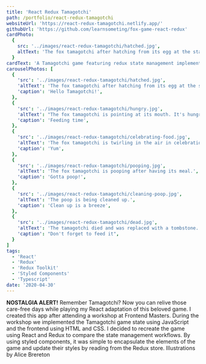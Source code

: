 ```yaml
---
title: 'React Redux Tamagotchi'
path: /portfolio/react-redux-tamagotchi
websiteUrl: 'https://react-redux-tamagotchi.netlify.app/'
githubUrl: 'https://github.com/learnsometing/fox-game-react-redux'
cardPhoto:
  {
    src: '../images/react-redux-tamagotchi/hatched.jpg',
    altText: 'The fox tamagotchi after hatching from its egg at the start of the game.',
  }
cardText: 'A Tamagotchi game featuring redux state management implemented via redux-toolkit'
carouselPhotos: [
  {
    'src': '../images/react-redux-tamagotchi/hatched.jpg',
    'altText': 'The fox tamagotchi after hatching from its egg at the start of the game.',
    'caption': 'Hello Tamagotchi!',
  },
  {
    'src': '../images/react-redux-tamagotchi/hungry.jpg',
    'altText': "The fox tamagotchi is pointing at its mouth. It's hungry!",
    'caption': 'Feeding time',
  },
  {
    'src': '../images/react-redux-tamagotchi/celebrating-food.jpg',
    'altText': 'The fox tamagotchi is twirling in the air in celebration of a fresh meal.',
    'caption': 'Yum',
  },
  {
    'src': '../images/react-redux-tamagotchi/pooping.jpg',
    'altText': 'The fox tamagotchi is pooping after having its meal.',
    'caption': 'Gotta poop!',
  },
  {
    'src': '../images/react-redux-tamagotchi/cleaning-poop.jpg',
    'altText': 'The poop is being cleaned up.',
    'caption': 'Clean up is a breeze',
  },
  {
    'src': '../images/react-redux-tamagotchi/dead.jpg',
    'altText': 'The tamagotchi died and was replaced with a tombstone.',
    'caption': "Don't forget to feed it",
  }
]
tags:
  - 'React'
  - 'Redux'
  - 'Redux Toolkit'
  - 'Styled Components'
  - 'Typescript'
date: '2020-04-30'
---
```



<Grid item>
  <DescriptionParagraph variant={'body1'} ref={useScrollAnimation(0)} gutterBottom>
    <strong>NOSTALGIA ALERT!</strong>
  </DescriptionParagraph>
</Grid>
<Grid item>
  <DescriptionParagraph variant={'body1'} ref={useScrollAnimation(0)} gutterBottom>
    Remember Tamagotchi? Now you 
    can relive those care-free days while playing my React adaptation of this beloved game.
  </DescriptionParagraph>
</Grid>
<Grid item>
  <DescriptionParagraph variant={'body1'} ref={useScrollAnimation(0)} gutterBottom>
    I created this app after attending a workshop at Frontend Masters. During
    the workshop we implemented the Tamagotchi game state using JavaScript and the
    frontend using HTML and CSS. I decided to recreate the game using React and
    Redux to compare the state management workflows.
  </DescriptionParagraph>
</Grid>
<Grid item>
  <DescriptionParagraph variant={'body1'} ref={useScrollAnimation(0)} gutterBottom>
    By using styled components, it was simple to encapsulate the elements
    of the game and update their styles by reading from the Redux store.
  </DescriptionParagraph>
</Grid>
<Grid item>
  <DescriptionParagraph variant={'body1'} ref={useScrollAnimation(0)} gutterBottom>
    Illustrations by <Link href="https://www.pickledalice.com/" target="_blank" rel="noopenner noreferrer">Alice Brereton</Link>
  </DescriptionParagraph>
</Grid>